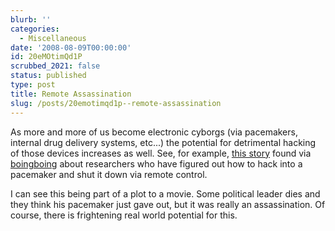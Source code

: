 ```yaml
---
blurb: ''
categories:
  - Miscellaneous
date: '2008-08-09T00:00:00'
id: 20eMOtimQd1P
scrubbed_2021: false
status: published
type: post
title: Remote Assassination
slug: /posts/20emotimqd1p--remote-assassination
---
```


As more and more of us become electronic cyborgs (via pacemakers,
internal drug delivery systems, etc...) the potential for
detrimental hacking of those devices increases as well. See, for
example,
[this story](http://venturebeat.com/2008/08/08/defcon-excuse-me-while-i-turn-off-your-pacemaker/)
found via [boingboing](http://boingboing.net/) about researchers
who have figured out how to hack into a pacemaker and shut it down
via remote control.

I can see this being part of a plot to a movie. Some political
leader dies and they think his pacemaker just gave out, but it was
really an assassination. Of course, there is frightening real world
potential for this.
